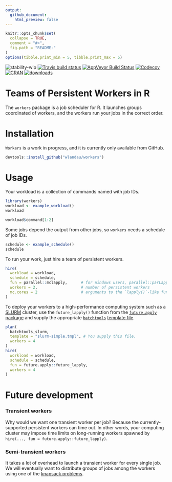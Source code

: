 ```yaml
---
output:
  github_document:
    html_preview: false
---
```


<!-- README.md is generated from README.Rmd. Please edit that file -->

```r
knitr::opts_chunk$set(
  collapse = TRUE,
  comment = "#>",
  fig.path = "README-"
)
options(tibble.print_min = 5, tibble.print_max = 5)
```


![stability-wip](https://img.shields.io/badge/stability-work_in_progress-lightgrey.svg)
[![Travis build status](https://travis-ci.org/wlandau/workers.svg?branch=master)](https://travis-ci.org/wlandau/workers)
[![AppVeyor Build Status](https://ci.appveyor.com/api/projects/status/github//wlandau/workers/?branch=master&svg=true)](https://ci.appveyor.com/project/wlandau/workers)
[![Codecov](https://codecov.io/github/wlandau/workers/coverage.svg?branch=master)](https://codecov.io/github/wlandau/workers?branch=master)
[![CRAN](http://www.r-pkg.org/badges/version/workers)](http://cran.r-project.org/package=workers) [![downloads](http://cranlogs.r-pkg.org/badges/workers)](http://cran.rstudio.com/package=workers)


# Teams of Persistent Workers in R

The `workers` package is a job scheduler for R. It launches groups coordinated of workers, and the workers run your jobs in the correct order.

# Installation

`Workers` is a work in progress, and it is currently only available from GitHub.

```r
devtools::install_github("wlandau/workers")
```

# Usage

Your workload is a collection of commands named with job IDs.

```r
library(workers)
workload <- example_workload()
workload

workload$command[1:2]
```

Some jobs depend the output from other jobs, so `workers` needs a schedule of job IDs.

```r
schedule <- example_schedule()
schedule
```

To run your work, just hire a team of persistent workers. 

```r
hire(
  workload = workload,
  schedule = schedule,
  fun = parallel::mclapply,      # for Windows users, parallel::parLapply
  workers = 2,                   # number of persistent workers
  mc.cores = 2                   # arguments to the `lapply()`-like function
)
```

To deploy your workers to a high-performance computing system such as a [SLURM](https://slurm.schedmd.com/) cluster, use the `future_lapply()` function from the [`future.apply` package](https://github.com/HenrikBengtsson/future.apply) and supply the appropriate [`batchtools`](https://github.com/mllg/batchtools) [template file](https://github.com/mllg/batchtools/tree/master/inst/templates).

```r
plan(
  batchtools_slurm,
  template = "slurm-simple.tmpl", # You supply this file.
  workers = 4
)
hire(
  workload = workload,
  schedule = schedule,
  fun = future.apply::future_lapply,
  workers = 4
)
```

# Future development

### Transient workers

Why would we want one transient worker per job? Because the currently-supported persistent workers can time out. In other words, your computing cluster may impose time limits on long-running workers spawned by `hire(..., fun = future.apply::future_lapply)`.

### Semi-transient workers

It takes a lot of overhead to launch a transient worker for every single job. We will eventually want to distribute groups of jobs among the workers using one of the [knapsack problems](https://en.wikipedia.org/wiki/List_of_knapsack_problems).
